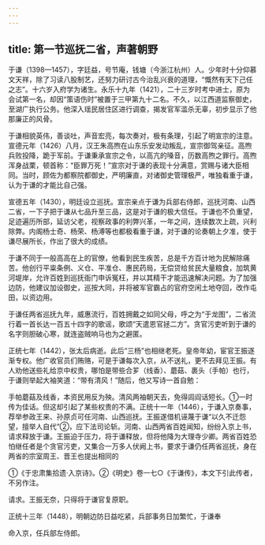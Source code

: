 ```yaml
---
---
---
```

title: 第一节巡抚二省，声著朝野
---



于谦（1398—1457），字廷益，号节庵，钱塘（今浙江杭州）人。少年时十分仰慕文天祥，除了习读八股制艺，还努力研讨古今治乱兴衰的道理，“慨然有天下己任之志”。十六岁入府学为诸生。永乐十九年（1421），二十三岁时考中进士，原为会试第一名，却因“策语伤时”被置于三甲第九十二名。不久，以江西道监察御史，至湖广执行公务。他深入瑶民居住区进行调查，揭发官军滥杀无辜，初步显示了他那廉正的风骨。

于谦相貌英伟，善谈吐，声音宏亮，每次奏对，极有条理，引起了明宣宗的注意。宣德元年（1426）八月，汉王朱高煦在山东乐安发动叛乱，宣宗御驾亲征。高煦兵败投降，跪于军前。于谦秉承宣宗之令，以高亢的嗓音，历数高煦之罪行。高煦浑身战栗，顿首称：“臣罪万死！”宣宗对于谦的表现十分满意，赏赐与诸大臣相同。当时，顾佐为都察院都御史，严明廉直，对诸御史管理极严，唯独看重于谦，认为于谦的才能比自己强。

宣德五年（1430），明廷设立巡抚。宣宗亲点于谦为兵部右侍郎，巡抚河南、山西二省，一下子把于谦从七品升至三品，这是对于谦的极大信任。于谦也不负重望，足迹遍历所部，延访父老，视察政事的利弊兴革，一年之间，连续数次上疏，兴利除弊。内阁杨士奇、杨荣、杨溥等也都极看重于谦，对于谦的论奏朝上夕准，使于谦尽展所长，作出了很大的成绩。

于谦不同于一般高高在上的官僚，他看到民生疾苦，总是千方百计地为民解除痛苦。他创行平粜条例、义仓、平准仓、惠民药局，无偿贷给贫民大量粮食，加筑黄河堤岸，允许百姓到巡抚衙门申诉冤枉，并以其精干才能迅速解决问题。为了加强边防，他建议加设御史，巡按大同，并将被军官霸占的官府空闲土地夺回，改作屯田，以资边用。

于谦任两省巡抚九年，威惠流行，百姓拥戴之如同父母，呼之为“于龙图”，二省流行着一首长达一百五十四字的歌谣，歌颂“天遣恩官拯二方”。贪官污吏听到于谦的名字则胆破心寒，就连盗贼响马也为之避匿。

正统七年（1442），张太后病逝。此后“三杨”也相继老死。皇帝年幼，宦官王振逐渐专权。他广收官员们贿赂，可是于谦每次入京，从不送礼，更不去拜见王振。有人劝他送些礼给京中权贵，哪怕是带些合芗（线香）、蘑菇、裹头（手帕）也行，于谦则举起大袖笑道：“带有清风！”随后，他又写诗一首自勉：

手帕蘑菇及线香，本资民用反为殃。清风两袖朝天去，免得闾阎话短长。①一时传为佳话。但这却引起了某些权贵的不满。正统十一年（1446），于谦入京奏事，荐举参政王来、孙原贞可任河南、山西巡抚。王振遂借机诬蔑于谦“以久不迁怨望，擅举人自代”②，应下法司论斩。河南、山西两省百姓闻知，纷纷入京上书，请求释放于谦。王振迫于压力，将于谦释放，但将他降为大理寺少卿。两省百姓恐怕继任者是个贪官污吏，又集合一万多人伏阙上书，要求于谦仍任两省巡抚，身在两省的宗室周王、晋王也提出相同的

①《于忠肃集拾遗·入京诗》。②《明史》卷一七○《于谦传》，本文下引此传者，不另作注。

请求。王振无奈，只得将于谦官复原职。

正统十三年（1448），明朝边防日益吃紧，兵部事务日加繁忙，于谦奉

命入京，任兵部左侍郎。